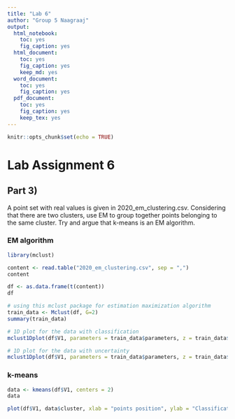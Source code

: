 ---
title: "Lab 6"
author: "Group 5 Naagraaj"
output:
  html_notebook: 
    toc: yes
    fig_caption: yes
  html_document: 
    toc: yes
    fig_caption: yes
    keep_md: yes
  word_document: 
    toc: yes
    fig_caption: yes
  pdf_document: 
    toc: yes
    fig_caption: yes
    keep_tex: yes
---

```{r setup, include=FALSE}
knitr::opts_chunk$set(echo = TRUE)
```

# Lab Assignment 6

## Part 3)
A point set with real values is given in 2020_em_clustering.csv. Considering that there are two clusters, use EM to group together points belonging to the same cluster. Try and argue that k-means is an EM algorithm.

### EM algorithm
```{r}
library(mclust)
```


```{r}
content <- read.table("2020_em_clustering.csv", sep = ",")
content
```


```{r}
df <- as.data.frame(t(content))
df
```

```{r}
# using this mclust package for estimation maximization algorithm
train_data <- Mclust(df, G=2)
summary(train_data)
```

```{r}
# 1D plot for the data with classification
mclust1Dplot(df$V1, parameters = train_data$parameters, z = train_data$z, what = "classification", xlab = "points position")
```
```{r}
# 1D plot for the data with uncertainty
mclust1Dplot(df$V1, parameters = train_data$parameters, z = train_data$z, what = "uncertainty", xlab = "points position")
```
### k-means

```{r}
data <- kmeans(df$V1, centers = 2)
data
```
```{r}
plot(df$V1, data$cluster, xlab = "points position", ylab = "Classification", col = ifelse(data$cluster>1.5, "red", "blue"), pch="|")
```

